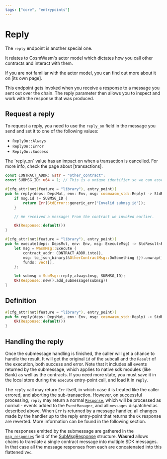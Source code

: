 ```yaml
---
tags: ["core", "entrypoints"]
---
```



# Reply

The `reply` endpoint is another special one.

It relates to CosmWasm's actor model which dictates how you call other contracts and interact with
them.

<Callout>
  If you are not familiar with the actor model, you can find out more about it on [its own page].
</Callout>

This endpoint gets invoked when you receive a response to a message you sent out over the chain. The
reply parameter then allows you to inspect and work with the response that was produced.

## Request a reply

To request a reply, you need to use the `reply_on` field in the message you send and set it to one
of the following values:

- `ReplyOn::Always`
- `ReplyOn::Error`
- `ReplyOn::Success`

<Callout>
  The `reply_on` value has an impact on when a transaction is cancelled. For more info, check the
  page about [transactions].
</Callout>

```rust filename="contract.rs" template="core"
const CONTRACT_ADDR: &str = "other_contract";
const SUBMSG_ID: u64 = 1; // This is a unique identifier so we can associate a reply with a specific submessage. It can be any numeric value.

#[cfg_attr(not(feature = "library"), entry_point)]
pub fn reply(deps: DepsMut, env: Env, msg: cosmwasm_std::Reply) -> StdResult<Response> {
    if msg.id != SUBMSG_ID {
        return Err(StdError::generic_err("Invalid submsg id"));
    }

    // We received a message! From the contract we invoked earlier.

    Ok(Response::default())
}

#[cfg_attr(not(feature = "library"), entry_point)]
pub fn execute(deps: DepsMut, env: Env, msg: ExecuteMsg) -> StdResult<Response> {
    let msg = WasmMsg::Execute {
        contract_addr: CONTRACT_ADDR.into(),
        msg: to_json_binary(&OtherContractMsg::DoSomething {}).unwrap(),
        funds: vec![],
    };

    let submsg = SubMsg::reply_always(msg, SUBMSG_ID);
    Ok(Response::new().add_submessage(submsg))
}
```

## Definition

```rust filename="contract.rs" template="core"
#[cfg_attr(not(feature = "library"), entry_point)]
pub fn reply(deps: DepsMut, env: Env, msg: cosmwasm_std::Reply) -> StdResult<Response> {
    Ok(Response::default())
}
```

## Handling the reply

Once the submessage handling is finished, the caller will get a chance to handle the result. It will
get the original `id` of the subcall and the `Result` of the execution, both success and error. Note
that it includes all events returned by the submessage, which applies to native sdk modules (like
Bank) as well as the contracts. If you need more state, you must save it in the local store during
the `execute` entry-point call, and load it in `reply`.

The `reply` call may return `Err` itself, in which case it is treated like the caller errored, and
aborting the sub-transaction. However, on successful processing, `reply` may return a normal
[`Response`](https://docs.rs/cosmwasm-std/latest/cosmwasm_std/struct.Response.html), which will be
processed as normal - events added to the `EventManager`, and all `messages` dispatched as described
above. When `Err` is returned by a message handler, all changes made by the handler up to the reply
entry-point that returns the `Ok` response are reverted. More information can be found in the
following section.

The responses emitted by the submessage are gathered in the
[`msg_responses`](https://docs.rs/cosmwasm-std/latest/cosmwasm_std/struct.SubMsgResponse.html#structfield.msg_responses)
field of the
[SubMsgResponse](https://docs.rs/cosmwasm-std/latest/cosmwasm_std/struct.SubMsgResponse.html)
structure. **Wasmd** allows chains to translate a single contract message into multiple SDK
messages. In that case all the message responses from each are concatenated into this flattened
`Vec`.

[its own page]: ../architecture/actor-model
[transactions]: ../architecture/transactions
